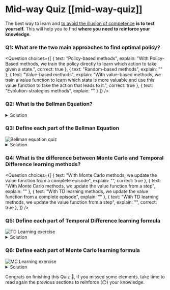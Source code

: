# Mid-way Quiz [[mid-way-quiz]]

The best way to learn and [to avoid the illusion of competence](https://www.coursera.org/lecture/learning-how-to-learn/illusions-of-competence-BuFzf) **is to test yourself.** This will help you to find **where you need to reinforce your knowledge**.


### Q1: What are the two main approaches to find optimal policy?


<Question
	choices={[
		{
			text: "Policy-based methods",
			explain: "With Policy-Based methods, we train the policy directly to learn which action to take given a state.",
      correct: true
		},
		{
			text: "Random-based methods",
			explain: ""
		},
    {
			text: "Value-based methods",
			explain: "With value-based methods, we train a value function to learn which state is more valuable and use this value function to take the action that leads to it.",
      correct: true
		},
		{
			text: "Evolution-strategies methods",
      explain: ""
		}
	]}
/>


### Q2: What is the Bellman Equation?

<details>
<summary>Solution</summary>

**The Bellman equation is a recursive equation** that works like this: instead of starting for each state from the beginning and calculating the return, we can consider the value of any state as:

\\(Rt+1 + (\gamma * V(St+1)))\\
The immediate reward + the discounted value of the state that follows

</details>

### Q3: Define each part of the Bellman Equation

<img src="https://huggingface.co/datasets/huggingface-deep-rl-course/course-images/resolve/main/en/unit3/bellman4-quiz.jpg" alt="Bellman equation quiz"/>


<details>
<summary>Solution</summary>

<img src="https://huggingface.co/datasets/huggingface-deep-rl-course/course-images/resolve/main/en/unit3/bellman4.jpg" alt="Bellman equation solution"/>

</details>

### Q4: What is the difference between Monte Carlo and Temporal Difference learning methods?

<Question
	choices={[
		{
			text: "With Monte Carlo methods, we update the value function from a complete episode",
			explain: "",
      correct: true
		},
    {
			text: "With Monte Carlo methods, we update the value function from a step",
			explain: ""
		},
    {
			text: "With TD learning methods, we update the value function from a complete episode",
			explain: ""
		},
    {
			text: "With TD learning methods, we update the value function from a step",
			explain: "",
      correct: true
		},
	]}
/>

### Q5: Define each part of Temporal Difference learning formula

<img src="https://huggingface.co/datasets/huggingface-deep-rl-course/course-images/resolve/main/en/unit3/td-ex.jpg" alt="TD Learning exercise"/>

<details>
<summary>Solution</summary>

<img src="https://huggingface.co/datasets/huggingface-deep-rl-course/course-images/resolve/main/en/unit3/TD-1.jpg" alt="TD Exercise"/>

</details>


### Q6: Define each part of Monte Carlo learning formula

<img src="https://huggingface.co/datasets/huggingface-deep-rl-course/course-images/resolve/main/en/unit3/mc-ex.jpg" alt="MC Learning exercise"/>

<details>
<summary>Solution</summary>

<img src="https://huggingface.co/datasets/huggingface-deep-rl-course/course-images/resolve/main/en/unit3/monte-carlo-approach.jpg" alt="MC Exercise"/>

</details>

Congrats on finishing this Quiz 🥳, if you missed some elements, take time to read again the previous sections to reinforce (😏) your knowledge.
